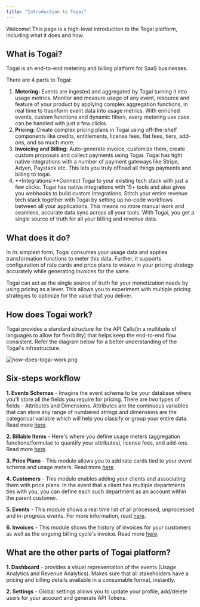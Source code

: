 ```yaml
---
title: "Introduction to Togai"
---
```


Welcome! This page is a high-level introduction to the Togai platform, including what it does and how.

## What is Togai?

Togai is an end-to-end metering and billing platform for SaaS businesses. 

There are 4 parts to Togai: 

1. **Metering:** Events are ingested and aggregated by Togai turning it into usage metrics. Monitor and measure usage of any event, resource and feature of your product by applying complex aggregation functions, in real time to trasnform event data into usage metrics. With enriched events, custom functions and dynamic filters, every metering use case can be handled with just a few clicks.
2. **Pricing:** Create complex pricing plans in Togai using off-the-shelf components like credits, entitlements, license fees, flat fees, tiers, add-ons, and so much more.
3. **Invoicing and Billing:** Auto-generate invoice, customize them, create custom proposals and collect payments using Togai. Togai has tight native integrations with a number of payment gateways like Stripe, Adyen, Paystack etc. This lets you truly offload all things payments and billing to togai.
4. **Integrations:**Connect Togai to your existing tech stack with just a few clicks. Togai has native integrations with 15+ tools and also gives you webhooks to build custom integrations. Stitch your entire revenue tech stack together with Togai by setting up no-code workflows between all your applications. This means no more manual work and seamless, accurate data sync across all your tools. With Togai, you get a single source of truth for all your billing and revenue data.

## What does it do?

In its simplest form, Togai consumes your usage data and applies transformation functions to meter this data. Further, it supports configuration of rate cards and price plans to weave in your pricing strategy accurately while generating invoices for the same.

Togai can act as the single source of truth for your monetization needs by using pricing as a lever. This allows you to experiment with multiple pricing strategies to optimize for the value that you deliver.

## How does Togai work?

Togai provides a standard structure for the API Calls(in a multitude of languages to allow for flexibility) that helps keep the end-to-end flow consistent. Refer the diagram below for a better understanding of the Togai's infrastructure.

![](/docs/images/how-does-togai-work.png "how-does-togai-work.png")

## Six-steps workflow

**1\. Events Schemas** \- Imagine the event schema to be your database where you'll store all the fields you require for pricing. There are two types of fields - Attributes and Dimensions. Attributes are the continuous variables that can store any range of numbered strings and dimensions are the categorical variable which will help you classify or group your entire data. Read more [here](/docs/event-schemas).

**2\. Billable Items** \- Here's where you define usage meters (aggregation functions/formulae to quantify your attributes), license fees, and add-ons. Read more [here](/docs/billable-metrics).

**3\. Price Plans** \- This module allows you to add rate cards tied to your event schema and usage meters. Read more [here](/docs/priceplan).

**4\. Customers** \- This module enables adding your clients and associating them with price plans. In the event that a client has multiple departments ties with you, you can define each such department as an account within the parent customer.

**5\. Events** \- This module shows a real time list of all processed, unprocessed and in-progress events. For more information, read [here](/docs/event-ingestion).

**6\. Invoices** \- This module shows the history of invoices for your customers as well as the ongoing billing cycle's invoice. Read more [here](/docs/invoices-1).

## What are the other parts of Togai platform?

**1\. Dashboard** \- provides a visual representation of the events (Usage Analytics and Revenue Analytics). Makes sure that all stakeholders have a pricing and billing details available in a consumable format, instantly.

**2\. Settings** \- Global settings allows you to update your profile, add/delete users for your account and generate API Tokens.